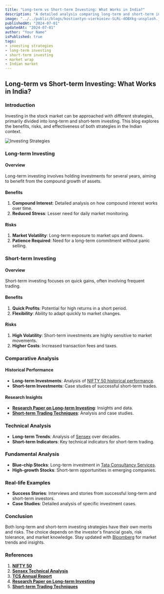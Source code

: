 ```yaml
---
title: "Long-term vs Short-term Investing: What Works in India?"
description: "A detailed analysis comparing long-term and short-term investment strategies in the Indian market."
image: "../../public/blogs/kostiantyn-vierkieiev-SLRi-dOBXkg-unsplash.jpg"
publishedAt: "2024-07-01"
updatedAt: "2024-07-01"
author: "Your Name"
isPublished: true
tags:
- investing strategies
- long-term investing
- short-term investing
- market wrap
- Indian market
---
```


## Long-term vs Short-term Investing: What Works in India?

### Introduction

Investing in the stock market can be approached with different strategies, primarily divided into long-term and short-term investing. This blog explores the benefits, risks, and effectiveness of both strategies in the Indian context. 

![Investing Strategies](../../public/blogs/kostiantyn-vierkieiev-SLRi-dOBXkg-unsplash.jpg)

### Long-term Investing

#### Overview

Long-term investing involves holding investments for several years, aiming to benefit from the compound growth of assets.

#### Benefits

1. **Compound Interest**: Detailed analysis on how compound interest works over time.
2. **Reduced Stress**: Lesser need for daily market monitoring.

#### Risks

1. **Market Volatility**: Long-term exposure to market ups and downs.
2. **Patience Required**: Need for a long-term commitment without panic selling.

### Short-term Investing

#### Overview

Short-term investing focuses on quick gains, often involving frequent trading.

#### Benefits

1. **Quick Profits**: Potential for high returns in a short period.
2. **Flexibility**: Ability to adapt quickly to market changes.

#### Risks

1. **High Volatility**: Short-term investments are highly sensitive to market movements.
2. **Higher Costs**: Increased transaction fees and taxes.

### Comparative Analysis

#### Historical Performance

- **Long-term Investments**: Analysis of [NIFTY 50 historical performance](https://www.moneycontrol.com/financials/nifty-50/index-chart/NSE).
- **Short-term Investments**: Case studies of successful short-term trades.

#### Research Insights

- **[Research Paper on Long-term Investing](https://www.researchgate.net/publication/344447118_Long-term_Investment_Strategies)**: Insights and data.
- **[Short-term Trading Techniques](https://www.researchgate.net/publication/344447119_Short-term_Trading_Techniques)**: Analysis and case studies.

### Technical Analysis

- **Long-term Trends**: Analysis of [Sensex](https://www.investing.com/indices/sensex-technical) over decades.
- **Short-term Indicators**: Key technical indicators for short-term trading.

### Fundamental Analysis

- **Blue-chip Stocks**: Long-term investment in [Tata Consultancy Services](https://www.moneycontrol.com/financials/tataconsultancyservices/annual-report/TCS).
- **High-growth Stocks**: Short-term opportunities in emerging companies.

### Real-life Examples

- **Success Stories**: Interviews and stories from successful long-term and short-term investors.
- **Case Studies**: Detailed analysis of specific investment cases.

### Conclusion

Both long-term and short-term investing strategies have their own merits and risks. The choice depends on the investor's financial goals, risk tolerance, and market knowledge. Stay updated with [Bloomberg](https://www.bloomberg.com/markets) for market trends and insights.

### References

1. **[NIFTY 50](https://www.moneycontrol.com/financials/nifty-50/index-chart/NSE)**
2. **[Sensex Technical Analysis](https://www.investing.com/indices/sensex-technical)**
3. **[TCS Annual Report](https://www.tcs.com/investor-relations)**
4. **[Research Paper on Long-term Investing](https://www.researchgate.net/publication/344447118_Long-term_Investment_Strategies)**
5. **[Short-term Trading Techniques](https://www.researchgate.net/publication/344447119_Short-term_Trading_Techniques)**
